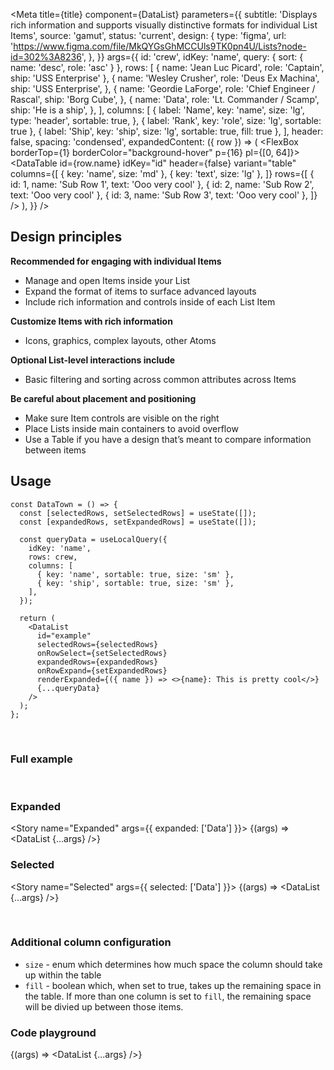 

<Meta
  title={title}
  component={DataList}
  parameters={{
    subtitle:
      'Displays rich information and supports visually distinctive formats for individual List Items',
    source: 'gamut',
    status: 'current',
    design: {
      type: 'figma',
      url:
        'https://www.figma.com/file/MkQYGsGhMCCUls9TK0pn4U/Lists?node-id=302%3A8236',
    },
  }}
  args={{
    id: 'crew',
    idKey: 'name',
    query: { sort: { name: 'desc', role: 'asc' } },
    rows: [
      { name: 'Jean Luc Picard', role: 'Captain', ship: 'USS Enterprise' },
      {
        name: 'Wesley Crusher',
        role: 'Deus Ex Machina',
        ship: 'USS Enterprise',
      },
      {
        name: 'Geordie LaForge',
        role: 'Chief Engineer / Rascal',
        ship: 'Borg Cube',
      },
      {
        name: 'Data',
        role: 'Lt. Commander / Scamp',
        ship: 'He is a ship',
      },
    ],
    columns: [
      {
        label: 'Name',
        key: 'name',
        size: 'lg',
        type: 'header',
        sortable: true,
      },
      { label: 'Rank', key: 'role', size: 'lg', sortable: true },
      { label: 'Ship', key: 'ship', size: 'lg', sortable: true, fill: true },
    ],
    header: false,
    spacing: 'condensed',
    expandedContent: ({ row }) => (
      <FlexBox borderTop={1} borderColor="background-hover" p={16} pl={[0, 64]}>
        <DataTable
          id={row.name}
          idKey="id"
          header={false}
          variant="table"
          columns={[
            { key: 'name', size: 'md' },
            { key: 'text', size: 'lg' },
          ]}
          rows={[
            { id: 1, name: 'Sub Row 1', text: 'Ooo very cool' },
            { id: 2, name: 'Sub Row 2', text: 'Ooo very cool' },
            { id: 3, name: 'Sub Row 3', text: 'Ooo very cool' },
          ]}
        />
      </FlexBox>
    ),
  }}
/>

## Design principles

**Recommended for engaging with individual Items**

- Manage and open Items inside your List
- Expand the format of items to surface advanced layouts
- Include rich information and controls inside of each List Item

**Customize Items with rich information**

- Icons, graphics, complex layouts, other Atoms

**Optional List-level interactions include**

- Basic filtering and sorting across common attributes across Items

**Be careful about placement and positioning**

- Make sure Item controls are visible on the right
- Place Lists inside main containers to avoid overflow
- Use a Table if you have a design that’s meant to compare information between items

## Usage

```tsx
const DataTown = () => {
  const [selectedRows, setSelectedRows] = useState([]);
  const [expandedRows, setExpandedRows] = useState([]);

  const queryData = useLocalQuery({
    idKey: 'name',
    rows: crew,
    columns: [
      { key: 'name', sortable: true, size: 'sm' },
      { key: 'ship', sortable: true, size: 'sm' },
    ],
  });

  return (
    <DataList
      id="example"
      selectedRows={selectedRows}
      onRowSelect={setSelectedRows}
      expandedRows={expandedRows}
      onRowExpand={setExpandedRows}
      renderExpanded={({ name }) => <>{name}: This is pretty cool</>}
      {...queryData}
    />
  );
};
```

<br />

### Full example

<Story name="Full example">
  <DataListTemplate />
</Story>

<br />

### Expanded

<Story name="Expanded" args={{ expanded: ['Data'] }}>
  {(args) => <DataList {...args} />}
</Story>

### Selected

<Story name="Selected" args={{ selected: ['Data'] }}>
  {(args) => <DataList {...args} />}
</Story>

<br />

### Additional column configuration

- `size` - enum which determines how much space the column should take up within the table
- `fill` - boolean which, when set to true, takes up the remaining space in the table. If more than one column is set to `fill`, the remaining space will be divied up between those items.

### Code playground

<Story name="DataList">{(args) => <DataList {...args} />}</Story>

<br />
<br />
<br />

<PropsTable story="DataList" />
